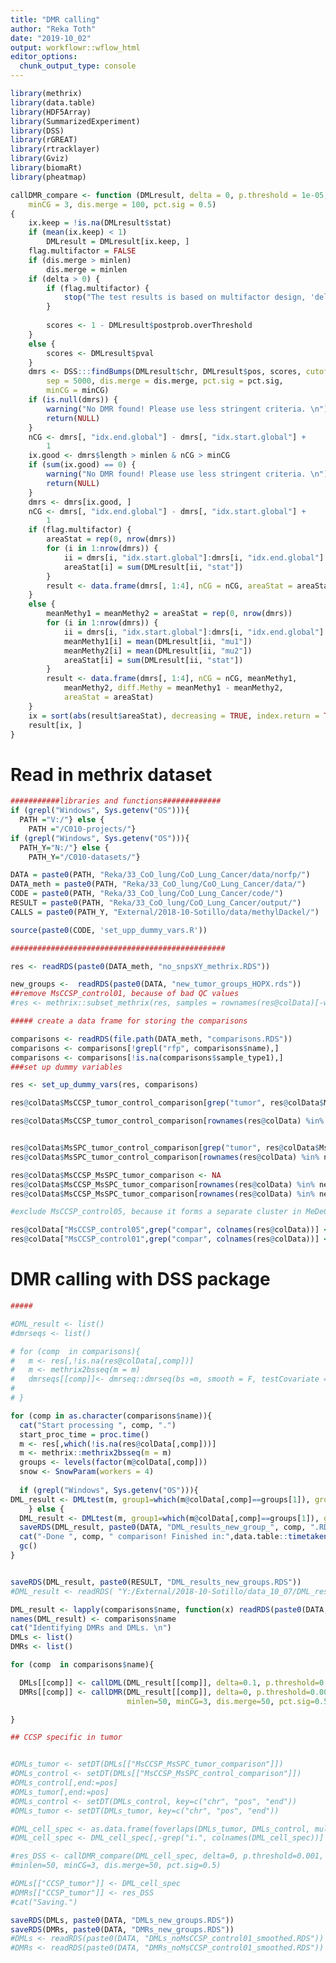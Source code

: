 ```yaml
---
title: "DMR calling"
author: "Reka Toth"
date: "2019-10_02"
output: workflowr::wflow_html
editor_options:
  chunk_output_type: console
---
```



```r

library(methrix)
library(data.table)
library(HDF5Array)
library(SummarizedExperiment)
library(DSS)
library(rGREAT)
library(rtracklayer)
library(Gviz)
library(biomaRt)
library(pheatmap)


```

```r
callDMR_compare <- function (DMLresult, delta = 0, p.threshold = 1e-05, minlen = 50, 
    minCG = 3, dis.merge = 100, pct.sig = 0.5) 
{
    ix.keep = !is.na(DMLresult$stat)
    if (mean(ix.keep) < 1) 
        DMLresult = DMLresult[ix.keep, ]
    flag.multifactor = FALSE
    if (dis.merge > minlen) 
        dis.merge = minlen
    if (delta > 0) {
        if (flag.multifactor) {
            stop("The test results is based on multifactor design, 'delta' is not supported")
        }
  
        scores <- 1 - DMLresult$postprob.overThreshold
    }
    else {
        scores <- DMLresult$pval
    }
    dmrs <- DSS:::findBumps(DMLresult$chr, DMLresult$pos, scores, cutoff = p.threshold, 
        sep = 5000, dis.merge = dis.merge, pct.sig = pct.sig, 
        minCG = minCG)
    if (is.null(dmrs)) {
        warning("No DMR found! Please use less stringent criteria. \n")
        return(NULL)
    }
    nCG <- dmrs[, "idx.end.global"] - dmrs[, "idx.start.global"] + 
        1
    ix.good <- dmrs$length > minlen & nCG > minCG
    if (sum(ix.good) == 0) {
        warning("No DMR found! Please use less stringent criteria. \n")
        return(NULL)
    }
    dmrs <- dmrs[ix.good, ]
    nCG <- dmrs[, "idx.end.global"] - dmrs[, "idx.start.global"] + 
        1
    if (flag.multifactor) {
        areaStat = rep(0, nrow(dmrs))
        for (i in 1:nrow(dmrs)) {
            ii = dmrs[i, "idx.start.global"]:dmrs[i, "idx.end.global"]
            areaStat[i] = sum(DMLresult[ii, "stat"])
        }
        result <- data.frame(dmrs[, 1:4], nCG = nCG, areaStat = areaStat)
    }
    else {
        meanMethy1 = meanMethy2 = areaStat = rep(0, nrow(dmrs))
        for (i in 1:nrow(dmrs)) {
            ii = dmrs[i, "idx.start.global"]:dmrs[i, "idx.end.global"]
            meanMethy1[i] = mean(DMLresult[ii, "mu1"])
            meanMethy2[i] = mean(DMLresult[ii, "mu2"])
            areaStat[i] = sum(DMLresult[ii, "stat"])
        }
        result <- data.frame(dmrs[, 1:4], nCG = nCG, meanMethy1, 
            meanMethy2, diff.Methy = meanMethy1 - meanMethy2, 
            areaStat = areaStat)
    }
    ix = sort(abs(result$areaStat), decreasing = TRUE, index.return = TRUE)$ix
    result[ix, ]
}
```

# Read in methrix dataset 
```r

###########libraries and functions#############
if (grepl("Windows", Sys.getenv("OS"))){
  PATH ="V:/"} else {
    PATH ="/C010-projects/"}
if (grepl("Windows", Sys.getenv("OS"))){
  PATH_Y="N:/"} else {
    PATH_Y="/C010-datasets/"}

DATA = paste0(PATH, "Reka/33_CoO_lung/CoO_Lung_Cancer/data/norfp/")
DATA_meth = paste0(PATH, "Reka/33_CoO_lung/CoO_Lung_Cancer/data/")
CODE = paste0(PATH, "Reka/33_CoO_lung/CoO_Lung_Cancer/code/")
RESULT = paste0(PATH, "Reka/33_CoO_lung/CoO_Lung_Cancer/output/")
CALLS = paste0(PATH_Y, "External/2018-10-Sotillo/data/methylDackel/")

source(paste0(CODE, 'set_upp_dummy_vars.R'))

################################################

res <- readRDS(paste0(DATA_meth, "no_snpsXY_methrix.RDS"))

new_groups <-  readRDS(paste0(DATA, "new_tumor_groups_HOPX.rds"))
##remove MsCCSP_control01, because of bad QC values
#res <- methrix::subset_methrix(res, samples = rownames(res@colData)[-which(res@colData$full_name=="MsCCSP_control01")])

```

```r

##### create a data frame for storing the comparisons

comparisons <- readRDS(file.path(DATA_meth, "comparisons.RDS"))
comparisons <- comparisons[!grepl("rfp", comparisons$name),]
comparisons <- comparisons[!is.na(comparisons$sample_type1),]
###set up dummy variables

res <- set_up_dummy_vars(res, comparisons)

res@colData$MsCCSP_tumor_control_comparison[grep("tumor", res@colData$MsCCSP_tumor_control_comparison)] <- NA

res@colData$MsCCSP_tumor_control_comparison[rownames(res@colData) %in% new_groups$CCSP] <- "MsCCSP_tumor" 


res@colData$MsSPC_tumor_control_comparison[grep("tumor", res@colData$MsSPC_tumor_control_comparison)] <- NA
res@colData$MsSPC_tumor_control_comparison[rownames(res@colData) %in% new_groups$SPC] <- "MsSPC_tumor" 

res@colData$MsCCSP_MsSPC_tumor_comparison <- NA
res@colData$MsCCSP_MsSPC_tumor_comparison[rownames(res@colData) %in% new_groups$SPC] <- "MsSPC_tumor" 
res@colData$MsCCSP_MsSPC_tumor_comparison[rownames(res@colData) %in% new_groups$CCSP] <- "MsCCSP_tumor" 

#exclude MsCCSP_control05, because it forms a separate cluster in MeDeCom

res@colData["MsCCSP_control05",grep("compar", colnames(res@colData))] <- NA
res@colData["MsCCSP_control01",grep("compar", colnames(res@colData))] <- NA

```

# DMR calling with DSS package

```r

#####

#DML_result <- list()
#dmrseqs <- list()

# for (comp  in comparisons){
#   m <- res[,!is.na(res@colData[,comp])]
#   m <- methrix2bsseq(m = m)
#   dmrseqs[[comp]]<- dmrseq::dmrseq(bs =m, smooth = F, testCovariate = comp)
# 
# }

for (comp in as.character(comparisons$name)){
  cat("Start processing ", comp, ".")
  start_proc_time = proc.time()
  m <- res[,which(!is.na(res@colData[,comp]))]
  m <- methrix::methrix2bsseq(m = m)
  groups <- levels(factor(m@colData[,comp]))
  snow <- SnowParam(workers = 4)
  
  if (grepl("Windows", Sys.getenv("OS"))){
DML_result <- DMLtest(m, group1=which(m@colData[,comp]==groups[1]), group2=which(m@colData[,comp]==groups[2]), equal.disp = FALSE, smoothing = T, smoothing.span = 500, BPPARAM=snow)
    } else {
  DML_result <- DMLtest(m, group1=which(m@colData[,comp]==groups[1]), group2=which(m@colData[,comp]==groups[2]), equal.disp = FALSE, smoothing = T, smoothing.span = 500)}
  saveRDS(DML_result, paste0(DATA, "DML_results_new_group_", comp, ".RDS"))
  cat("-Done ", comp, " comparison! Finished in:",data.table::timetaken(start_proc_time),"\n") 
  gc()
}


saveRDS(DML_result, paste0(RESULT, "DML_results_new_groups.RDS"))
#DML_result <- readRDS( "Y:/External/2018-10-Sotillo/data_10_07/DML_results.RDS")
```

```r


DML_result <- lapply(comparisons$name, function(x) readRDS(paste0(DATA, "DML_results_new_group_", x, ".RDS")))
names(DML_result) <- comparisons$name
cat("Identifying DMRs and DMLs. \n")
DMLs <- list()
DMRs <- list()

for (comp  in comparisons$name){

  DMLs[[comp]] <- callDML(DML_result[[comp]], delta=0.1, p.threshold=0.001)
  DMRs[[comp]] <- callDMR(DML_result[[comp]], delta=0, p.threshold=0.001,
                          minlen=50, minCG=3, dis.merge=50, pct.sig=0.5)

}

## CCSP specific in tumor


#DMLs_tumor <- setDT(DMLs[["MsCCSP_MsSPC_tumor_comparison"]])
#DMLs_control <- setDT(DMLs[["MsCCSP_MsSPC_control_comparison"]])
#DMLs_control[,end:=pos]
#DMLs_tumor[,end:=pos]
#DMLs_control <- setDT(DMLs_control, key=c("chr", "pos", "end"))
#DMLs_tumor <- setDT(DMLs_tumor, key=c("chr", "pos", "end"))

#DML_cell_spec <- as.data.frame(foverlaps(DMLs_tumor, DMLs_control, mult="first", type="equal", nomatch = NULL))
#DML_cell_spec <- DML_cell_spec[,-grep("i.", colnames(DML_cell_spec))]

#res_DSS <- callDMR_compare(DML_cell_spec, delta=0, p.threshold=0.001,
#minlen=50, minCG=3, dis.merge=50, pct.sig=0.5)

#DMLs[["CCSP_tumor"]] <- DML_cell_spec
#DMRs[["CCSP_tumor"]] <- res_DSS
#cat("Saving.")

saveRDS(DMLs, paste0(DATA, "DMLs_new_groups.RDS"))
saveRDS(DMRs, paste0(DATA, "DMRs_new_groups.RDS"))
#DMLs <- readRDS(paste0(DATA, "DMLs_noMsCCSP_control01_smoothed.RDS"))
#DMRs <- readRDS(paste0(DATA, "DMRs_noMsCCSP_control01_smoothed.RDS"))
```



